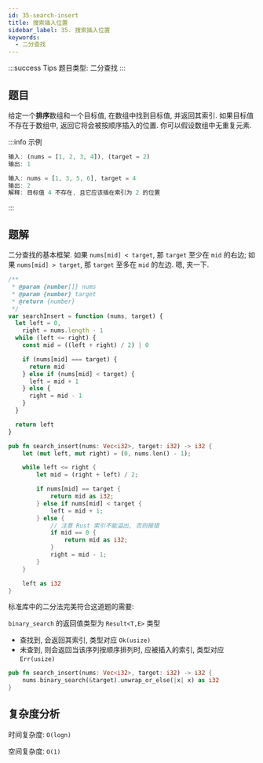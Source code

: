 ```yaml
---
id: 35-search-insert
title: 搜索插入位置
sidebar_label: 35. 搜索插入位置
keywords:
  - 二分查找
---
```


:::success Tips
题目类型: 二分查找
:::

## 题目

给定一个**排序**数组和一个目标值, 在数组中找到目标值, 并返回其索引. 如果目标值不存在于数组中, 返回它将会被按顺序插入的位置. 你可以假设数组中无重复元素.

:::info 示例

```ts
输入: (nums = [1, 2, 3, 4]), (target = 2)
输出: 1
```

```ts
输入: nums = [1, 3, 5, 6], target = 4
输出: 2
解释: 目标值 4 不存在, 且它应该插在索引为 2 的位置
```

:::

## 题解

二分查找的基本框架. 如果 `nums[mid] < target`, 那 `target` 至少在 `mid` 的右边; 如果 `nums[mid] > target`, 那 `target` 至多在 `mid` 的左边. 嗯, 夹一下.


<Tabs>
  <TabItem value="JavaScript" label="JavaScript" default>

```ts
/**
 * @param {number[]} nums
 * @param {number} target
 * @return {number}
 */
var searchInsert = function (nums, target) {
  let left = 0,
    right = nums.length - 1
  while (left <= right) {
    const mid = ((left + right) / 2) | 0

    if (nums[mid] === target) {
      return mid
    } else if (nums[mid] < target) {
      left = mid + 1
    } else {
      right = mid - 1
    }
  }

  return left
}
```

</TabItem>
<TabItem value="Rust" label="Rust">

```rust
pub fn search_insert(nums: Vec<i32>, target: i32) -> i32 {
    let (mut left, mut right) = (0, nums.len() - 1);

    while left <= right {
        let mid = (right + left) / 2;

        if nums[mid] == target {
            return mid as i32;
        } else if nums[mid] < target {
            left = mid + 1;
        } else {
            // 注意 Rust 索引不能溢出, 否则报错
            if mid == 0 {
                return mid as i32;
            }
            right = mid - 1;
        }
    }

    left as i32
}
```

</TabItem>

<TabItem value="Rust - 自带 binary_search 方法" label="Rust - 自带 binary_search 方法">

标准库中的二分法完美符合这道题的需要:

`binary_search` 的返回值类型为 `Result<T,E>` 类型

- 查找到, 会返回其索引, 类型对应 `Ok(usize)`
- 未查到, 则会返回当该序列按顺序排列时, 应被插入的索引, 类型对应 `Err(usize)`

```rust
pub fn search_insert(nums: Vec<i32>, target: i32) -> i32 {
    nums.binary_search(&target).unwrap_or_else(|x| x) as i32
}
```

</TabItem>
</Tabs>

## 复杂度分析

时间复杂度: `O(logn)`

空间复杂度: `O(1)`
